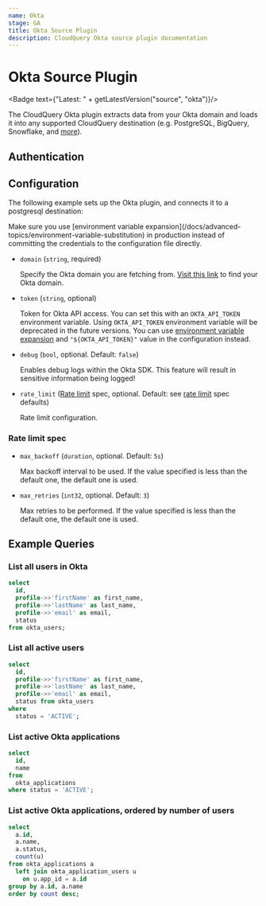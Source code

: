 ```yaml
---
name: Okta
stage: GA
title: Okta Source Plugin
description: CloudQuery Okta source plugin documentation
---
```

# Okta Source Plugin


<Badge text={"Latest: " + getLatestVersion("source", "okta")}/>

The CloudQuery Okta plugin extracts data from your Okta domain and loads it into any supported CloudQuery destination (e.g. PostgreSQL, BigQuery, Snowflake, and [more](/docs/plugins/destinations/overview)).

## Authentication

<Authentication/>

## Configuration

The following example sets up the Okta plugin, and connects it to a postgresql destination:

<Configuration/>

<Callout type="info">
Make sure you use [environment variable expansion](/docs/advanced-topics/environment-variable-substitution) in production instead of committing the credentials to the configuration file directly.
</Callout>

- `domain` (`string`, required)

  Specify the Okta domain you are fetching from.
  [Visit this link](https://developer.okta.com/docs/guides/find-your-domain/findorg/) to find your Okta domain.

- `token` (`string`, optional)

  Token for Okta API access.
  You can set this with an `OKTA_API_TOKEN` environment variable.
  <Callout type="warning">
  Using `OKTA_API_TOKEN` environment variable will be deprecated in the future versions.
  You can use [environment variable expansion](/docs/advanced-topics/environment-variable-substitution) and `"${OKTA_API_TOKEN}"` value in the configuration instead.
  </Callout>

- `debug` (`bool`, optional. Default: `false`)

  Enables debug logs within the Okta SDK.
  <Callout type="warning">
    This feature will result in sensitive information being logged!
  </Callout>


- `rate_limit` ([Rate limit](#rate-limit-spec) spec, optional. Default: see [rate limit](#rate-limit-spec) spec defaults)

  Rate limit configuration.

### Rate limit spec

- `max_backoff` (`duration`, optional. Default: `5s`)

  Max backoff interval to be used.
  If the value specified is less than the default one, the default one is used.

- `max_retries` (`int32`, optional. Default: `3`)

  Max retries to be performed.
  If the value specified is less than the default one, the default one is used.

## Example Queries

### List all users in Okta

```sql copy
select 
  id,
  profile->>'firstName' as first_name,
  profile->>'lastName' as last_name,
  profile->>'email' as email,
  status
from okta_users;
```

### List all active users

```sql copy
select
  id,
  profile->>'firstName' as first_name,
  profile->>'lastName' as last_name,
  profile->>'email' as email,
  status from okta_users
where
  status = 'ACTIVE';
```

### List active Okta applications

```sql copy
select
  id,
  name
from
  okta_applications
where status = 'ACTIVE';
```

### List active Okta applications, ordered by number of users

```sql copy
select 
  a.id,
  a.name,
  a.status,
  count(u) 
from okta_applications a 
  left join okta_application_users u 
    on u.app_id = a.id 
group by a.id, a.name
order by count desc;
```
